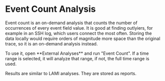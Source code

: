 
= Event Count Analysis =

Event count is an on-demand analysis that counts the number of occurrences of every event field value. It is good at finding outlyiers, for example in an SSH log, which users connect the most often. Storing the data locally would require orders of magnitude more space than the original trace, so it is an on-demand analysis instead.

To use it, open **External Analyses** and run "Event Count". If a time range is selected, it will analyze that range, if not, the full time range is used.

Results are similar to LAMI analyses. They are stored as reports.
